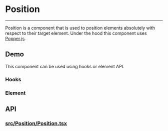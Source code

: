 
<Meta title="Docs|Components/Position" />

# Position

---

Position is a component that is used to position elements absolutely
with respect to their target element. Under the hood this component
uses [Popper.js](https://popper.js.org/).

## Demo
This component can be used using hooks or element API.

### Hooks
<Preview withSource="open">
  <Story id="utilities-position--hook" />
</Preview>

### Element
<Preview withSource="open">
  <Story id="utilities-position--element" />
</Preview>

## API
### [src/Position/Position.tsx](https://github.com/reaviz/rdk/blob/master/src/Position/Position.tsx)
<Props of={Position} />

